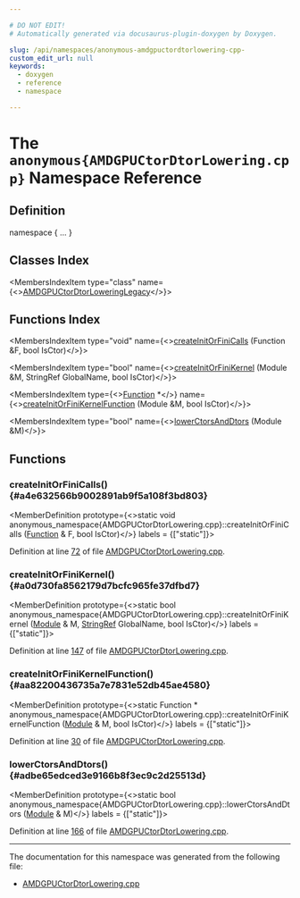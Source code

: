 ```yaml
---

# DO NOT EDIT!
# Automatically generated via docusaurus-plugin-doxygen by Doxygen.

slug: /api/namespaces/anonymous-amdgpuctordtorlowering-cpp-
custom_edit_url: null
keywords:
  - doxygen
  - reference
  - namespace

---
```





# The `anonymous{AMDGPUCtorDtorLowering.cpp}` Namespace Reference

<DoxygenPage pluginConfig={pluginConfig}>



## Definition

<CodeBlock>namespace &#123; ... &#125;</CodeBlock>

## Classes Index

<MembersIndex>

<MembersIndexItem
  type="class"
  name={<><a href="/docs/api/classes/anonymous-namespace-amdgpuctordtorlowering-cpp-/amdgpuctordtorloweringlegacy">AMDGPUCtorDtorLoweringLegacy</a></>}>
</MembersIndexItem>

</MembersIndex>

## Functions Index

<MembersIndex>

<MembersIndexItem
  type="void"
  name={<><a href="#a4e632566b9002891ab9f5a108f3bd803">createInitOrFiniCalls</a> (Function &amp;F, bool IsCtor)</>}>
</MembersIndexItem>

<MembersIndexItem
  type="bool"
  name={<><a href="#a0d730fa8562179d7bcfc965fe37dfbd7">createInitOrFiniKernel</a> (Module &amp;M, StringRef GlobalName, bool IsCtor)</>}>
</MembersIndexItem>

<MembersIndexItem
  type={<><a href="/docs/api/classes/llvm/function">Function</a> &#42;</>}
  name={<><a href="#aa82200436735a7e7831e52db45ae4580">createInitOrFiniKernelFunction</a> (Module &amp;M, bool IsCtor)</>}>
</MembersIndexItem>

<MembersIndexItem
  type="bool"
  name={<><a href="#adbe65edced3e9166b8f3ec9c2d25513d">lowerCtorsAndDtors</a> (Module &amp;M)</>}>
</MembersIndexItem>

</MembersIndex>


<SectionDefinition>

## Functions

### createInitOrFiniCalls() {#a4e632566b9002891ab9f5a108f3bd803}

<MemberDefinition
  prototype={<>static void anonymous&#95;namespace&#123;AMDGPUCtorDtorLowering.cpp&#125;::createInitOrFiniCalls (<a href="/docs/api/classes/llvm/function">Function</a> &amp; F, bool IsCtor)</>}
  labels = {["static"]}>

Definition at line <a href="/docs/api/files/lib/lib/target/lib/target/amdgpu/amdgpuctordtorlowering-cpp/#l00072">72</a> of file <a href="/docs/api/files/lib/lib/target/lib/target/amdgpu/amdgpuctordtorlowering-cpp">AMDGPUCtorDtorLowering.cpp</a>.
</MemberDefinition>

### createInitOrFiniKernel() {#a0d730fa8562179d7bcfc965fe37dfbd7}

<MemberDefinition
  prototype={<>static bool anonymous&#95;namespace&#123;AMDGPUCtorDtorLowering.cpp&#125;::createInitOrFiniKernel (<a href="/docs/api/classes/llvm/module">Module</a> &amp; M, <a href="/docs/api/classes/llvm/stringref">StringRef</a> GlobalName, bool IsCtor)</>}
  labels = {["static"]}>

Definition at line <a href="/docs/api/files/lib/lib/target/lib/target/amdgpu/amdgpuctordtorlowering-cpp/#l00147">147</a> of file <a href="/docs/api/files/lib/lib/target/lib/target/amdgpu/amdgpuctordtorlowering-cpp">AMDGPUCtorDtorLowering.cpp</a>.
</MemberDefinition>

### createInitOrFiniKernelFunction() {#aa82200436735a7e7831e52db45ae4580}

<MemberDefinition
  prototype={<>static Function &#42; anonymous&#95;namespace&#123;AMDGPUCtorDtorLowering.cpp&#125;::createInitOrFiniKernelFunction (<a href="/docs/api/classes/llvm/module">Module</a> &amp; M, bool IsCtor)</>}
  labels = {["static"]}>

Definition at line <a href="/docs/api/files/lib/lib/target/lib/target/amdgpu/amdgpuctordtorlowering-cpp/#l00030">30</a> of file <a href="/docs/api/files/lib/lib/target/lib/target/amdgpu/amdgpuctordtorlowering-cpp">AMDGPUCtorDtorLowering.cpp</a>.
</MemberDefinition>

### lowerCtorsAndDtors() {#adbe65edced3e9166b8f3ec9c2d25513d}

<MemberDefinition
  prototype={<>static bool anonymous&#95;namespace&#123;AMDGPUCtorDtorLowering.cpp&#125;::lowerCtorsAndDtors (<a href="/docs/api/classes/llvm/module">Module</a> &amp; M)</>}
  labels = {["static"]}>

Definition at line <a href="/docs/api/files/lib/lib/target/lib/target/amdgpu/amdgpuctordtorlowering-cpp/#l00166">166</a> of file <a href="/docs/api/files/lib/lib/target/lib/target/amdgpu/amdgpuctordtorlowering-cpp">AMDGPUCtorDtorLowering.cpp</a>.
</MemberDefinition>

</SectionDefinition>

<hr/>

The documentation for this namespace was generated from the following file:

<ul>
<li><a href="/docs/api/files/lib/lib/target/lib/target/amdgpu/amdgpuctordtorlowering-cpp">AMDGPUCtorDtorLowering.cpp</a></li>
</ul>

</DoxygenPage>
